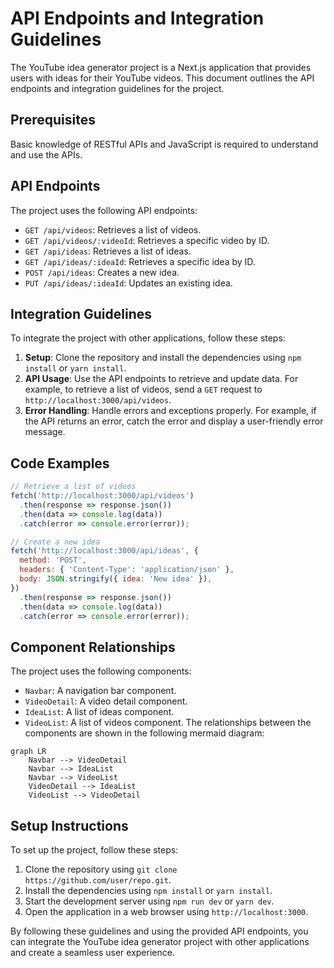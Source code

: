 # API Endpoints and Integration Guidelines
The YouTube idea generator project is a Next.js application that provides users with ideas for their YouTube videos. This document outlines the API endpoints and integration guidelines for the project.

## Prerequisites
Basic knowledge of RESTful APIs and JavaScript is required to understand and use the APIs.

## API Endpoints
The project uses the following API endpoints:
- `GET /api/videos`: Retrieves a list of videos.
- `GET /api/videos/:videoId`: Retrieves a specific video by ID.
- `GET /api/ideas`: Retrieves a list of ideas.
- `GET /api/ideas/:ideaId`: Retrieves a specific idea by ID.
- `POST /api/ideas`: Creates a new idea.
- `PUT /api/ideas/:ideaId`: Updates an existing idea.

## Integration Guidelines
To integrate the project with other applications, follow these steps:
1. **Setup**: Clone the repository and install the dependencies using `npm install` or `yarn install`.
2. **API Usage**: Use the API endpoints to retrieve and update data. For example, to retrieve a list of videos, send a `GET` request to `http://localhost:3000/api/videos`.
3. **Error Handling**: Handle errors and exceptions properly. For example, if the API returns an error, catch the error and display a user-friendly error message.

## Code Examples
```javascript
// Retrieve a list of videos
fetch('http://localhost:3000/api/videos')
  .then(response => response.json())
  .then(data => console.log(data))
  .catch(error => console.error(error));

// Create a new idea
fetch('http://localhost:3000/api/ideas', {
  method: 'POST',
  headers: { 'Content-Type': 'application/json' },
  body: JSON.stringify({ idea: 'New idea' }),
})
  .then(response => response.json())
  .then(data => console.log(data))
  .catch(error => console.error(error));
```

## Component Relationships
The project uses the following components:
- `Navbar`: A navigation bar component.
- `VideoDetail`: A video detail component.
- `IdeaList`: A list of ideas component.
- `VideoList`: A list of videos component.
The relationships between the components are shown in the following mermaid diagram:
```mermaid
graph LR
    Navbar --> VideoDetail
    Navbar --> IdeaList
    Navbar --> VideoList
    VideoDetail --> IdeaList
    VideoList --> VideoDetail
```

## Setup Instructions
To set up the project, follow these steps:
1. Clone the repository using `git clone https://github.com/user/repo.git`.
2. Install the dependencies using `npm install` or `yarn install`.
3. Start the development server using `npm run dev` or `yarn dev`.
4. Open the application in a web browser using `http://localhost:3000`.

By following these guidelines and using the provided API endpoints, you can integrate the YouTube idea generator project with other applications and create a seamless user experience.
